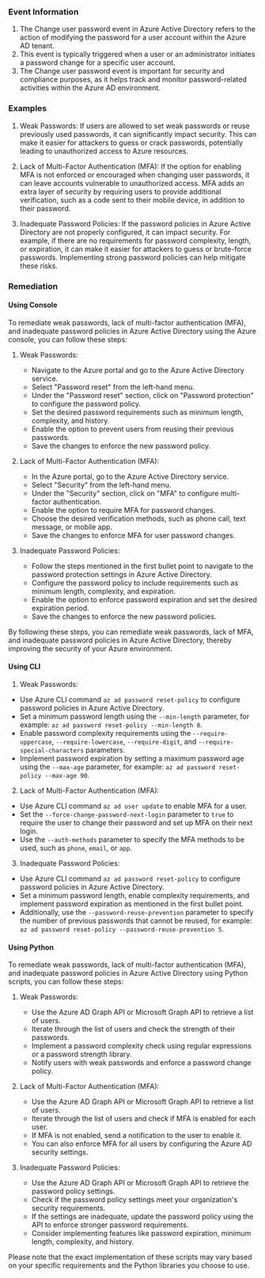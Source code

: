 
### Event Information

1. The Change user password event in Azure Active Directory refers to the action of modifying the password for a user account within the Azure AD tenant.
2. This event is typically triggered when a user or an administrator initiates a password change for a specific user account.
3. The Change user password event is important for security and compliance purposes, as it helps track and monitor password-related activities within the Azure AD environment.


### Examples

1. Weak Passwords: If users are allowed to set weak passwords or reuse previously used passwords, it can significantly impact security. This can make it easier for attackers to guess or crack passwords, potentially leading to unauthorized access to Azure resources.

2. Lack of Multi-Factor Authentication (MFA): If the option for enabling MFA is not enforced or encouraged when changing user passwords, it can leave accounts vulnerable to unauthorized access. MFA adds an extra layer of security by requiring users to provide additional verification, such as a code sent to their mobile device, in addition to their password.

3. Inadequate Password Policies: If the password policies in Azure Active Directory are not properly configured, it can impact security. For example, if there are no requirements for password complexity, length, or expiration, it can make it easier for attackers to guess or brute-force passwords. Implementing strong password policies can help mitigate these risks.

### Remediation

#### Using Console

To remediate weak passwords, lack of multi-factor authentication (MFA), and inadequate password policies in Azure Active Directory using the Azure console, you can follow these steps:

1. Weak Passwords:
   - Navigate to the Azure portal and go to the Azure Active Directory service.
   - Select "Password reset" from the left-hand menu.
   - Under the "Password reset" section, click on "Password protection" to configure the password policy.
   - Set the desired password requirements such as minimum length, complexity, and history.
   - Enable the option to prevent users from reusing their previous passwords.
   - Save the changes to enforce the new password policy.

2. Lack of Multi-Factor Authentication (MFA):
   - In the Azure portal, go to the Azure Active Directory service.
   - Select "Security" from the left-hand menu.
   - Under the "Security" section, click on "MFA" to configure multi-factor authentication.
   - Enable the option to require MFA for password changes.
   - Choose the desired verification methods, such as phone call, text message, or mobile app.
   - Save the changes to enforce MFA for user password changes.

3. Inadequate Password Policies:
   - Follow the steps mentioned in the first bullet point to navigate to the password protection settings in Azure Active Directory.
   - Configure the password policy to include requirements such as minimum length, complexity, and expiration.
   - Enable the option to enforce password expiration and set the desired expiration period.
   - Save the changes to enforce the new password policies.

By following these steps, you can remediate weak passwords, lack of MFA, and inadequate password policies in Azure Active Directory, thereby improving the security of your Azure environment.

#### Using CLI

1. Weak Passwords:
- Use Azure CLI command `az ad password reset-policy` to configure password policies in Azure Active Directory.
- Set a minimum password length using the `--min-length` parameter, for example: `az ad password reset-policy --min-length 8`.
- Enable password complexity requirements using the `--require-uppercase`, `--require-lowercase`, `--require-digit`, and `--require-special-characters` parameters.
- Implement password expiration by setting a maximum password age using the `--max-age` parameter, for example: `az ad password reset-policy --max-age 90`.

2. Lack of Multi-Factor Authentication (MFA):
- Use Azure CLI command `az ad user update` to enable MFA for a user.
- Set the `--force-change-password-next-login` parameter to `true` to require the user to change their password and set up MFA on their next login.
- Use the `--auth-methods` parameter to specify the MFA methods to be used, such as `phone`, `email`, or `app`.

3. Inadequate Password Policies:
- Use Azure CLI command `az ad password reset-policy` to configure password policies in Azure Active Directory.
- Set a minimum password length, enable complexity requirements, and implement password expiration as mentioned in the first bullet point.
- Additionally, use the `--password-reuse-prevention` parameter to specify the number of previous passwords that cannot be reused, for example: `az ad password reset-policy --password-reuse-prevention 5`.

#### Using Python

To remediate weak passwords, lack of multi-factor authentication (MFA), and inadequate password policies in Azure Active Directory using Python scripts, you can follow these steps:

1. Weak Passwords:
   - Use the Azure AD Graph API or Microsoft Graph API to retrieve a list of users.
   - Iterate through the list of users and check the strength of their passwords.
   - Implement a password complexity check using regular expressions or a password strength library.
   - Notify users with weak passwords and enforce a password change policy.

2. Lack of Multi-Factor Authentication (MFA):
   - Use the Azure AD Graph API or Microsoft Graph API to retrieve a list of users.
   - Iterate through the list of users and check if MFA is enabled for each user.
   - If MFA is not enabled, send a notification to the user to enable it.
   - You can also enforce MFA for all users by configuring the Azure AD security settings.

3. Inadequate Password Policies:
   - Use the Azure AD Graph API or Microsoft Graph API to retrieve the password policy settings.
   - Check if the password policy settings meet your organization's security requirements.
   - If the settings are inadequate, update the password policy using the API to enforce stronger password requirements.
   - Consider implementing features like password expiration, minimum length, complexity, and history.

Please note that the exact implementation of these scripts may vary based on your specific requirements and the Python libraries you choose to use.

